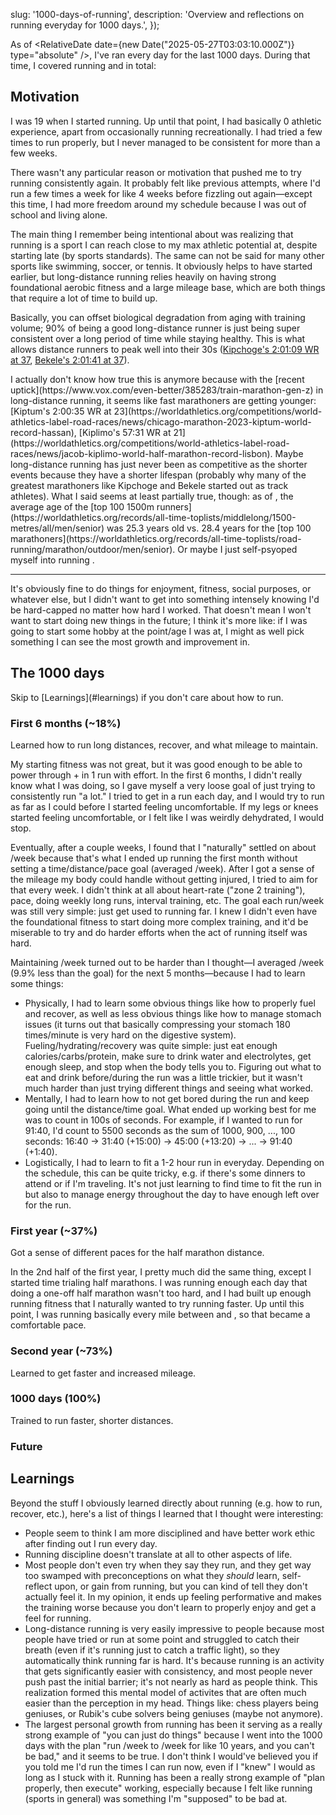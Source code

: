 



  slug: '1000-days-of-running',
  description: 'Overview and reflections on running everyday for 1000 days.',
});

<BlogHeader slug="1000-days-of-running" />

As of <RelativeDate date={new Date("2025-05-27T03:03:10.000Z")} type="absolute" />, I&apos;ve ran every day for the last 1000 days.
During that time, I covered <Distance m={18_779_010} /> running and <Distance m={24_001_620} /> in total:

<Overview />

## Motivation

I was 19 when I started running.
Up until that point, I had basically 0 athletic experience, apart from occasionally running recreationally.
I had tried a few times to run properly, but I never managed to be consistent for more than a few weeks.

There wasn&apos;t any particular reason or motivation that pushed me to try running consistently again.
It probably felt like previous attempts, where I&apos;d run a few times a week for like 4 weeks before fizzling out again&mdash;except this time, I had more freedom around my schedule because I was out of school and living alone.

The main thing I remember being intentional about was realizing that running is a sport I can reach close to my max athletic potential at, despite starting late (by sports standards).
The same can not be said for many other sports like swimming, soccer, or tennis.
It obviously helps to have started earlier, but long-distance running relies heavily on having strong foundational aerobic fitness and a large mileage base, which are both things that require a lot of time to build up.

Basically, you can offset biological degradation from aging with training volume;
90% of being a good long-distance runner is just being super consistent over a long period of time while staying healthy.
This is what allows distance runners to peak well into their 30s ([Kipchoge&apos;s 2:01:09 WR at 37](https://worldathletics.org/news/report/eliud-kipchoge-world-record-berlin-marathon-2022), [Bekele&apos;s 2:01:41 at 37](https://worldathletics.org/news/report/bekele-berlin-marathon-2019)).

<Callout intent="info">
  I actually don&apos;t know how true this is anymore because with the [recent uptick](https://www.vox.com/even-better/385283/train-marathon-gen-z) in long-distance running, it seems like fast marathoners are getting younger: [Kiptum&apos;s 2:00:35 WR at 23](https://worldathletics.org/competitions/world-athletics-label-road-races/news/chicago-marathon-2023-kiptum-world-record-hassan), [Kiplimo&apos;s 57:31 WR at 21](https://worldathletics.org/competitions/world-athletics-label-road-races/news/jacob-kiplimo-world-half-marathon-record-lisbon).
  Maybe long-distance running has just never been as competitive as the shorter events because they have a shorter lifespan (probably why many of the greatest marathoners like Kipchoge and Bekele started out as track athletes).
  What I said seems at least partially true, though: as of <RelativeDate className="text-xs h-[1.125rem]" date={new Date(1748472248646)} type="absolute" />, the average age of the [top 100 1500m runners](https://worldathletics.org/records/all-time-toplists/middlelong/1500-metres/all/men/senior) was 25.3 years old vs. 28.4 years for the [top 100 marathoners](https://worldathletics.org/records/all-time-toplists/road-running/marathon/outdoor/men/senior).
  Or maybe I just self-psyoped myself into running <Distance className="text-blue-11 hover:text-blue-12" m={18_779_010} />.
</Callout>

---

It&apos;s obviously fine to do things for enjoyment, fitness, social purposes, or whatever else, but I didn&apos;t want to get into something intensely knowing I&apos;d be hard-capped no matter how hard I worked.
That doesn&apos;t mean I won&apos;t want to start doing new things in the future;
I think it&apos;s more like: if I was going to start some hobby at the point/age I was at, I might as well pick something I can see the most growth and improvement in.

## The 1000 days

<Callout intent="info" size="sm">
  Skip to [Learnings](#learnings) if you don&apos;t care about how to run.
</Callout>

### First 6 months (~18%)

<Callout intent="none">
  Learned how to run long distances, recover, and what mileage to maintain.
</Callout>

My starting fitness was not great, but it was good enough to be able to power through <Distance m={16_093} />+ in 1 run with effort.
In the first 6 months, I didn&apos;t really know what I was doing, so I gave myself a very loose goal of just trying to consistently run "a lot."
I tried to get in a run each day, and I would try to run as far as I could before I started feeling uncomfortable.
If my legs or knees started feeling uncomfortable, or I felt like I was weirdly dehydrated, I would stop.

Eventually, after a couple weeks, I found that I "naturally" settled on about <Distance m={128_748} />/week because that&apos;s what I ended up running the first month without setting a time/distance/pace goal (averaged <Distance m={128_604} />/week).
After I got a sense of the mileage my body could handle without getting injured, I tried to aim for that every week.
I didn&apos;t think at all about heart-rate ("zone 2 training"), pace, doing weekly long runs, interval training, etc.
The goal each run/week was still very simple: just get used to running far.
I knew I didn&apos;t even have the foundational fitness to start doing more complex training, and it&apos;d be miserable to try and do harder efforts when the act of running itself was hard.

Maintaining <Distance m={128_748} />/week turned out to be harder than I thought&mdash;I averaged <Distance m={116_014} />/week (9.9% less than the goal) for the next 5 months&mdash;because I had to learn some things:
- Physically, I had to learn some obvious things like how to properly fuel and recover, as well as less obvious things like how to manage stomach issues (it turns out that basically compressing your stomach 180 times/minute is very hard on the digestive system).
Fueling/hydrating/recovery was quite simple: just eat enough calories/carbs/protein, make sure to drink water and electrolytes, get enough sleep, and stop when the body tells you to.
Figuring out what to eat and drink before/during the run was a little trickier, but it wasn&apos;t much harder than just trying different things and seeing what worked.
- Mentally, I had to learn how to not get bored during the run and keep going until the distance/time goal.
What ended up working best for me was to count in 100s of seconds.
For example, if I wanted to run for 91:40, I&apos;d count to 5500 seconds as the sum of 1000, 900, ..., 100 seconds: 16:40 -> 31:40 (+15:00) -> 45:00 (+13:20) -> ... -> 91:40 (+1:40).
- Logistically, I had to learn to fit a 1-2 hour run in everyday.
Depending on the schedule, this can be quite tricky, e.g. if there&apos;s some dinners to attend or if I&apos;m traveling.
It&apos;s not just learning to find time to fit the run in but also to manage energy throughout the day to have enough left over for the run.

### First year (~37%)

<Callout intent="none">
  Got a sense of different paces for the half marathon distance.
</Callout>

In the 2nd half of the first year, I pretty much did the same thing, except I started time trialing half marathons.
I was running enough each day that doing a one-off half marathon wasn&apos;t too hard, and I had built up enough running fitness that I naturally wanted to try running faster.
Up until this point, I was running basically every mile between <Pace s={295} /> and <Pace s={320} />, so that became a comfortable pace.

### Second year (~73%)

<Callout intent="none">
  Learned to get faster and increased mileage.
</Callout>

### 1000 days (100%)

<Callout intent="none">
  Trained to run faster, shorter distances.
</Callout>

### Future

## Learnings

Beyond the stuff I obviously learned directly about running (e.g. how to run, recover, etc.), here&apos;s a list of things I learned that I thought were interesting:
- People seem to think I am more disciplined and have better work ethic after finding out I run every day.
- Running discipline doesn&apos;t translate at all to other aspects of life.
- Most people don&apos;t even try when they say they run, and they get way too swamped with preconceptions on what they _should_ learn, self-reflect upon, or gain from running, but you can kind of tell they don&apos;t actually feel it.
In my opinion, it ends up feeling performative and makes the training worse because you don&apos;t learn to properly enjoy and get a feel for running.
- Long-distance running is very easily impressive to people because most people have tried or run at some point and struggled to catch their breath (even if it&apos;s running just <Distance m={10} /> to catch a traffic light), so they automatically think running far is hard.
It&apos;s because running is an activity that gets significantly easier with consistency, and most people never push past the initial barrier;
it&apos;s not nearly as hard as people think.
This realization formed this mental model of activites that are often much easier than the perception in my head.
Things like: chess players being geniuses, or Rubik&apos;s cube solvers being geniuses (maybe not anymore).
- The largest personal growth from running has been it serving as a really strong example of "you can just do things" because I went into the 1000 days with the plan "run <Distance m={128_748} />/week to <Distance m={160_934} />/week for like 10 years, and you can&apos;t be bad," and it seems to be true.
I don&apos;t think I would&apos;ve believed you if you told me I&apos;d run the times I can run now, even if I "knew" I would as long as I stuck with it.
Running has been a really strong example of "plan properly, then execute" working, especially because I felt like running (sports in general) was something I&apos;m "supposed" to be bad at.
